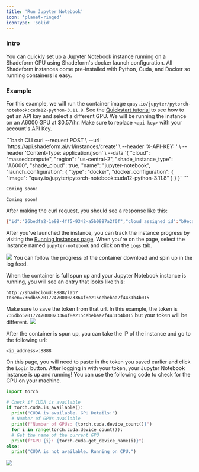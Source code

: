 ```yaml
---
title: 'Run Jupyter Notebook'
icon: 'planet-ringed'
iconType: 'solid'
---
```


### Intro

You can quickly set up a Jupyter Notebook instance running on a Shadeform GPU using Shadeform's docker launch configuration.
All Shadeform instances come pre-installed with Python, Cuda, and Docker so running containers is easy.


### Example

For this example, we will run the container image `quay.io/jupyter/pytorch-notebook:cuda12-python-3.11.8`.
See the [Quickstart tutorial](/getting-started/quickstart) to see how to get an API key and select a different GPU.
We will be running the instance on an A6000 GPU at $0.57/hr.
Make sure to replace `<api-key>` with your account's API Key.

<CodeGroup>
```bash CLI
curl --request POST \
--url 'https://api.shadeform.ai/v1/instances/create' \
--header 'X-API-KEY: <api-key>' \
--header 'Content-Type: application/json' \
--data '{
  "cloud": "massedcompute",
  "region": "us-central-2",
  "shade_instance_type": "A6000",
  "shade_cloud": true,
  "name": "jupyter-notebook",
  "launch_configuration": {
    "type": "docker",
    "docker_configuration": {
      "image": "quay.io/jupyter/pytorch-notebook:cuda12-python-3.11.8"
    }
  }
}'
```

```python Python
Coming soon!
```

```golang Go
Coming soon!
```
</CodeGroup>

After making the curl request, you should see a response like this:
```bash Response
{"id":"26bedfa2-1e98-4ff5-9342-a5b0987a2f0f","cloud_assigned_id":"b9ecaf4e-d6ac-42eb-a89a-60010065388a"}
```

After you've launched the instance, you can track the instance progress by visiting the [Running Instances page](https://platform.shadeform.ai/instances).
When you're on the page, select the instance named `jupyter-notebook` and click on the `Logs` tab.

<img src="/images/jupyter.png"></img>
You can follow the progress of the container download and spin up in the log feed.

When the container is full spun up and your Jupyter Notebook instance is running, you will see an entry that looks like this:

`http://shadecloud:8888/lab?token=736db552017247000023364f8e215cebebaa2f4431b4b015`


Make sure to save the token from that url. In this example, the token is `736db552017247000023364f8e215cebebaa2f4431b4b015` but your token will be different.
<img src="/images/jupyter2.png"></img>

After the container is spun up, you can take the IP of the instance and go to the following url:

`<ip_address>:8888`

On this page, you will need to paste in the token you saved earlier and click the `Login` button.
After logging in with your token, your Jupyter Notebook instance is up and running!
You can use the following code to check for the GPU on your machine.

```python Python
import torch

# Check if CUDA is available
if torch.cuda.is_available():
  print("CUDA is available. GPU Details:")
  # Number of GPUs available
  print(f"Number of GPUs: {torch.cuda.device_count()}")
  for i in range(torch.cuda.device_count()):
  # Get the name of the current GPU
  print(f"GPU {i}: {torch.cuda.get_device_name(i)}")
else:
  print("CUDA is not available. Running on CPU.")
```
<img src="/images/jupyter3.png"></img>

